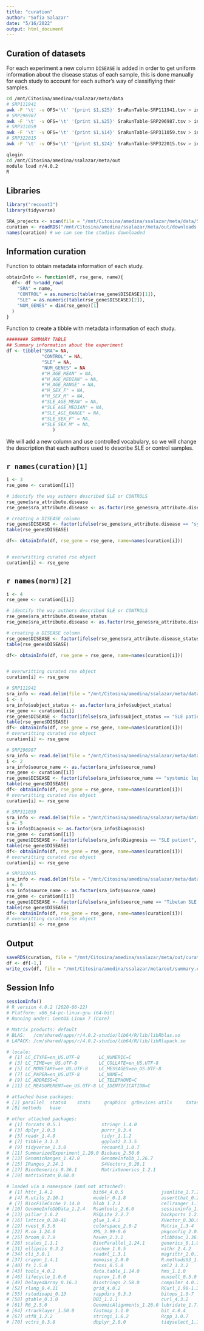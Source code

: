 ```yaml
---
title: "curation"
author: "Sofia Salazar"
date: "5/16/2022"
output: html_document
---
```


## Curation of datasets

For each experiment a new column `DISEASE` is added in order to get uniform information about the disease status of each sample, this is done manually for each study to account for each author's way of classifiying their samples.

```bash
cd /mnt/Citosina/amedina/ssalazar/meta/data
# SRP111941
awk -F '\t' -v OFS='\t' '{print $1,$25}' SraRunTable-SRP111941.tsv > info-SRP111941.tsv
# SRP296987
awk -F '\t' -v OFS='\t' '{print $1,$25}' SraRunTable-SRP296987.tsv > info-SRP296987.tsv
# SRP311059
awk -F '\t' -v OFS='\t' '{print $1,$14}' SraRunTable-SRP311059.tsv > info-SRP311059.tsv
# SRP322015
awk -F '\t' -v OFS='\t' '{print $1,$24}' SraRunTable-SRP322015.tsv > info-SRP322015.tsv
```

```bash
qlogin
cd /mnt/Citosina/amedina/ssalazar/meta/out
module load r/4.0.2
R
```

## Libraries

```r
library("recount3")
library(tidyverse)
```


```r
SRA_projects <- scan(file = "/mnt/Citosina/amedina/ssalazar/meta/data/SRA-IDs.txt", character(), sep=",")
curation <- readRDS("/mnt/Citosina/amedina/ssalazar/meta/out/downloads.xz")
names(curation) # we can see the studies downloaded
```

## Information curation

Function to obtain metadata information of each study.

```r
obtainInfo <- function(df, rse_gene, name){
  df<- df %>%add_row(
    "SRA" = name,
    "CONTROL" = as.numeric(table(rse_gene$DISEASE)[1]),
    "SLE" = as.numeric(table(rse_gene$DISEASE)[2]),
    "NUM_GENES" = dim(rse_gene)[1]
  )
}
```

Function to create a tibble with metadata information of each study.

```r
######## SUMMARY TABLE
## Summary information about the experiment
df <- tibble("SRA"= NA,
             "CONTROL" = NA,
             "SLE" = NA,
             "NUM_GENES" = NA
             #"H_AGE_MEAN" = NA,
             #"H_AGE_MEDIAN" = NA,
             #"H_AGE_RANGE" = NA,
             #"H_SEX_F" = NA,
             #"H_SEX_M" = NA,
             #"SLE_AGE_MEAN" = NA,
             #"SLE_AGE_MEDIAN" = NA,
             #"SLE_AGE_RANGE" = NA,
             #"SLE_SEX_F" = NA,
             #"SLE_SEX_M" = NA,
                 )
```

We will add a new column and use controlled vocabulary, so we will change the 
description that each authors used to describe SLE or control samples.

## `r names(curation)[1] `

```r
i <- 3
rse_gene <- curation[[i]]

# identify the way authors described SLE or CONTROLS
rse_gene$sra_attribute.disease
rse_gene$sra_attribute.disease <- as.factor(rse_gene$sra_attribute.disease)

# creating a DISEASE column
rse_gene$DISEASE <- factor(ifelse(rse_gene$sra_attribute.disease == "systemic lupus erythematosus", "SLE", "CONTROL"))
table(rse_gene$DISEASE)

df<- obtainInfo(df, rse_gene = rse_gene, name=names(curation[i]))


# overwritting curated rse object
curation[i] <- rse_gene
```

## `r names(norm)[2] `

```r
i <- 4
rse_gene <- curation[[i]]

# identify the way authors described SLE or CONTROLS
rse_gene$sra_attribute.disease_status
rse_gene$sra_attribute.disease <- as.factor(rse_gene$sra_attribute.disease_status)

# creating a DISEASE column
rse_gene$DISEASE <- factor(ifelse(rse_gene$sra_attribute.disease_status == "systemic lupus erythematosus (SLE)", "SLE", "CONTROL"))
table(rse_gene$DISEASE)

df<- obtainInfo(df, rse_gene = rse_gene, name=names(curation[i]))


# overwritting curated rse object
curation[i] <- rse_gene
```




```r
# SRP111941
sra_info <- read.delim(file = "/mnt/Citosina/amedina/ssalazar/meta/data/info-SRP111941.tsv", header = T, sep= '\t')
i <- 1
sra_info$subject_status <- as.factor(sra_info$subject_status)
rse_gene <- curation[[i]]
rse_gene$DISEASE <- factor(ifelse(sra_info$subject_status == "SLE patient", "SLE", "CONTROL"))
table(rse_gene$DISEASE)
df<- obtainInfo(df, rse_gene = rse_gene, name=names(curation[i]))
# overwritting curated rse object
curation[i] <- rse_gene
```

```r
# SRP296987
sra_info <- read.delim(file = "/mnt/Citosina/amedina/ssalazar/meta/data/info-SRP296987.tsv", header = T, sep= '\t')
i <- 2
sra_info$source_name <- as.factor(sra_info$source_name)
rse_gene <- curation[[i]]
rse_gene$DISEASE <- factor(ifelse(sra_info$source_name == "systemic lupus erythematosus", "SLE", "CONTROL"))
table(rse_gene$DISEASE)
df<- obtainInfo(df, rse_gene = rse_gene, name=names(curation[i]))
# overwritting curated rse object
curation[i] <- rse_gene
```

```r
# SRP311059
sra_info <- read.delim(file = "/mnt/Citosina/amedina/ssalazar/meta/data/info-SRP311059.tsv", header = T, sep= '\t')
i <- 5
sra_info$Diagnosis <- as.factor(sra_info$Diagnosis)
rse_gene <- curation[[i]]
rse_gene$DISEASE <- factor(ifelse(sra_info$Diagnosis == "SLE patient", "SLE", "CONTROL"))
table(rse_gene$DISEASE)
df<- obtainInfo(df, rse_gene = rse_gene, name=names(curation[i]))
# overwritting curated rse object
curation[i] <- rse_gene
```

```r
# SRP322015
sra_info <- read.delim(file = "/mnt/Citosina/amedina/ssalazar/meta/data/info-SRP322015.tsv", header = T, sep= '\t')
i <- 6
sra_info$source_name <- as.factor(sra_info$source_name)
rse_gene <- curation[[i]]
rse_gene$DISEASE <- factor(ifelse(sra_info$source_name == "Tibetan SLE patients", "SLE", "CONTROL"))
table(rse_gene$DISEASE)
df<- obtainInfo(df, rse_gene = rse_gene, name=names(curation[i]))
# overwritting curated rse object
curation[i] <- rse_gene
```


## Output

```r
saveRDS(curation, file = "/mnt/Citosina/amedina/ssalazar/meta/out/curated_rse.xz", compress="xz")
df <- df[-1,]
write_csv(df, file = "/mnt/Citosina/amedina/ssalazar/meta/out/summary.csv")
```

## Session Info

```r
sessionInfo()
# R version 4.0.2 (2020-06-22)
# Platform: x86_64-pc-linux-gnu (64-bit)
# Running under: CentOS Linux 7 (Core)

# Matrix products: default
# BLAS:   /cm/shared/apps/r/4.0.2-studio/lib64/R/lib/libRblas.so
# LAPACK: /cm/shared/apps/r/4.0.2-studio/lib64/R/lib/libRlapack.so

# locale:
 # [1] LC_CTYPE=en_US.UTF-8       LC_NUMERIC=C              
 # [3] LC_TIME=en_US.UTF-8        LC_COLLATE=en_US.UTF-8    
 # [5] LC_MONETARY=en_US.UTF-8    LC_MESSAGES=en_US.UTF-8   
 # [7] LC_PAPER=en_US.UTF-8       LC_NAME=C                 
 # [9] LC_ADDRESS=C               LC_TELEPHONE=C            
# [11] LC_MEASUREMENT=en_US.UTF-8 LC_IDENTIFICATION=C       

# attached base packages:
# [1] parallel  stats4    stats     graphics  grDevices utils     datasets 
# [8] methods   base     

# other attached packages:
 # [1] forcats_0.5.1               stringr_1.4.0              
 # [3] dplyr_1.0.3                 purrr_0.3.4                
 # [5] readr_1.4.0                 tidyr_1.1.2                
 # [7] tibble_3.1.3                ggplot2_3.3.5              
 # [9] tidyverse_1.3.0             recount3_1.0.7             
# [11] SummarizedExperiment_1.20.0 Biobase_2.50.0             
# [13] GenomicRanges_1.42.0        GenomeInfoDb_1.26.7        
# [15] IRanges_2.24.1              S4Vectors_0.28.1           
# [17] BiocGenerics_0.36.1         MatrixGenerics_1.2.1       
# [19] matrixStats_0.60.0         

# loaded via a namespace (and not attached):
 # [1] httr_1.4.2               bit64_4.0.5              jsonlite_1.7.2          
 # [4] R.utils_2.10.1           modelr_0.1.8             assertthat_0.2.1        
 # [7] BiocFileCache_1.14.0     blob_1.2.1               cellranger_1.1.0        
# [10] GenomeInfoDbData_1.2.4   Rsamtools_2.6.0          sessioninfo_1.1.1       
# [13] pillar_1.6.2             RSQLite_2.2.7            backports_1.2.1         
# [16] lattice_0.20-41          glue_1.4.2               XVector_0.30.0          
# [19] rvest_0.3.6              colorspace_2.0-2         Matrix_1.3-4            
# [22] R.oo_1.24.0              XML_3.99-0.6             pkgconfig_2.0.3         
# [25] broom_0.7.9              haven_2.3.1              zlibbioc_1.36.0         
# [28] scales_1.1.1             BiocParallel_1.24.1      generics_0.1.0          
# [31] ellipsis_0.3.2           cachem_1.0.5             withr_2.4.2             
# [34] cli_3.0.1                readxl_1.3.1             magrittr_2.0.1          
# [37] crayon_1.4.1             memoise_2.0.0            R.methodsS3_1.8.1       
# [40] fs_1.5.0                 fansi_0.5.0              xml2_1.3.2              
# [43] tools_4.0.2              data.table_1.14.0        hms_1.1.0               
# [46] lifecycle_1.0.0          reprex_1.0.0             munsell_0.5.0           
# [49] DelayedArray_0.16.3      Biostrings_2.58.0        compiler_4.0.2          
# [52] rlang_0.4.11             grid_4.0.2               RCurl_1.98-1.3          
# [55] rstudioapi_0.13          rappdirs_0.3.3           bitops_1.0-7            
# [58] gtable_0.3.0             DBI_1.1.1                curl_4.3.2              
# [61] R6_2.5.0                 GenomicAlignments_1.26.0 lubridate_1.7.9.2       
# [64] rtracklayer_1.50.0       fastmap_1.1.0            bit_4.0.4               
# [67] utf8_1.2.2               stringi_1.6.2            Rcpp_1.0.7              
# [70] vctrs_0.3.8              dbplyr_2.0.0             tidyselect_1.1.0  
```

